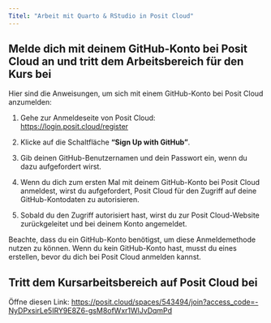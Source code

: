 ```yaml
---
Titel: "Arbeit mit Quarto & RStudio in Posit Cloud"
---
```


## Melde dich mit deinem GitHub-Konto bei Posit Cloud an und tritt dem Arbeitsbereich für den Kurs bei

Hier sind die Anweisungen, um sich mit einem GitHub-Konto bei Posit Cloud anzumelden:

1. Gehe zur Anmeldeseite von Posit Cloud: <https://login.posit.cloud/register>

2. Klicke auf die Schaltfläche **"Sign Up with GitHub"**.

3. Gib deinen GitHub-Benutzernamen und dein Passwort ein, wenn du dazu aufgefordert wirst.

4. Wenn du dich zum ersten Mal mit deinem GitHub-Konto bei Posit Cloud anmeldest, wirst du aufgefordert, Posit Cloud für den Zugriff auf deine GitHub-Kontodaten zu autorisieren.

5. Sobald du den Zugriff autorisiert hast, wirst du zur Posit Cloud-Website zurückgeleitet und bei deinem Konto angemeldet.

Beachte, dass du ein GitHub-Konto benötigst, um diese Anmeldemethode nutzen zu können. Wenn du kein GitHub-Konto hast, musst du eines erstellen, bevor du dich bei Posit Cloud anmelden kannst.

## Tritt dem Kursarbeitsbereich auf Posit Cloud bei

Öffne diesen Link: <https://posit.cloud/spaces/543494/join?access_code=-NyDPxsirLe5IRY9E8Z6-gsM8ofWxr1WlJvDqmPd>